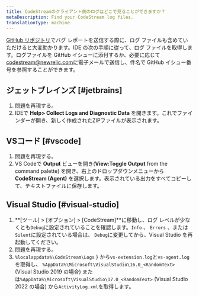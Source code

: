 ```yaml
---
title: CodeStreamのクライアント側のログはどこで見ることができますか？
metaDescription: Find your CodeStream log files.
translationType: machine
---
```


[GitHub リポジトリ](https://github.com/TeamCodeStream/CodeStream/issues)でバグ レポートを送信する際に、ログ ファイルも含めていただけると大変助かります。IDE の次の手順に従って、ログ ファイルを取得します。ログファイルを GitHub イシューに添付するか、必要に応じて[codestream@newrelic.com](mailto:codestream@newrelic.com)に電子メールで送信し、件名で GitHub イシュー番号を参照することができます。

## ジェットブレインズ [#jetbrains]

1. 問題を再現する。
2. IDEで **Help> Collect Logs and Diagnostic Data** を開きます。これでファインダーが開き、新しく作成されたZIPファイルが表示されます。

## VSコード [#vscode]

1. 問題を再現する。
2. VS Codeで **Output** ビューを開き(**View:Toggle Output** from the command palette) を開き、右上のドロップダウンメニューから **CodeStream (Agent)** を選択します。表示されている出力をすべてコピーして、テキストファイルに保存します。

## Visual Studio [#visual-studio]

1. **\[ツール] > \[オプション] > \[CodeStream]**に移動し、ログ レベルが少なくとも`Debug`に設定されていることを確認します。`Info` 、 `Errors` 、または`Silent`に設定されている場合は、 `Debug`に変更してから、Visual Studio を再起動してください。
2. 問題を再現する。
3. `%localappdata%\CodeStream\Logs` } から`vs-extension.log`と`vs-agent.log`を取得し、 `%AppData%\Microsoft\VisualStudio\16.0_<RandomText>` (Visual Studio 2019 の場合) または`%AppData%\Microsoft\VisualStudio\17.0_<RandomText>` (Visual Studio 2022 の場合) から`ActivityLog.xml`を取得します。